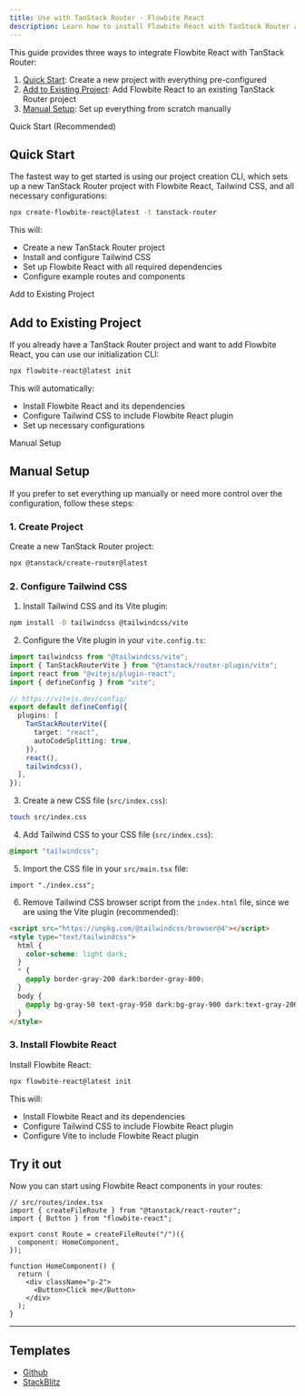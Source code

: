 ```yaml
---
title: Use with TanStack Router - Flowbite React
description: Learn how to install Flowbite React with TanStack Router and start developing with the modern type-safe router for React applications
---
```


This guide provides three ways to integrate Flowbite React with TanStack Router:

1. [Quick Start](#quick-start): Create a new project with everything pre-configured
2. [Add to Existing Project](#add-to-existing-project): Add Flowbite React to an existing TanStack Router project
3. [Manual Setup](#manual-setup): Set up everything from scratch manually

<TextDivider>Quick Start (Recommended)</TextDivider>

## Quick Start

The fastest way to get started is using our project creation CLI, which sets up a new TanStack Router project with Flowbite React, Tailwind CSS, and all necessary configurations:

```bash
npx create-flowbite-react@latest -t tanstack-router
```

This will:

- Create a new TanStack Router project
- Install and configure Tailwind CSS
- Set up Flowbite React with all required dependencies
- Configure example routes and components

<TextDivider>Add to Existing Project</TextDivider>

## Add to Existing Project

If you already have a TanStack Router project and want to add Flowbite React, you can use our initialization CLI:

```bash
npx flowbite-react@latest init
```

This will automatically:

- Install Flowbite React and its dependencies
- Configure Tailwind CSS to include Flowbite React plugin
- Set up necessary configurations

<TextDivider>Manual Setup</TextDivider>

## Manual Setup

If you prefer to set everything up manually or need more control over the configuration, follow these steps:

### 1. Create Project

Create a new TanStack Router project:

```bash
npx @tanstack/create-router@latest
```

### 2. Configure Tailwind CSS

1. Install Tailwind CSS and its Vite plugin:

```bash
npm install -D tailwindcss @tailwindcss/vite
```

2. Configure the Vite plugin in your `vite.config.ts`:

```ts {1,14}
import tailwindcss from "@tailwindcss/vite";
import { TanStackRouterVite } from "@tanstack/router-plugin/vite";
import react from "@vitejs/plugin-react";
import { defineConfig } from "vite";

// https://vitejs.dev/config/
export default defineConfig({
  plugins: [
    TanStackRouterVite({
      target: "react",
      autoCodeSplitting: true,
    }),
    react(),
    tailwindcss(),
  ],
});
```

3. Create a new CSS file (`src/index.css`):

```bash
touch src/index.css
```

4. Add Tailwind CSS to your CSS file (`src/index.css`):

```css
@import "tailwindcss";
```

5. Import the CSS file in your `src/main.tsx` file:

```tsx
import "./index.css";
```

6. Remove Tailwind CSS browser script from the `index.html` file, since we are using the Vite plugin (recommended):

```html
<script src="https://unpkg.com/@tailwindcss/browser@4"></script>
<style type="text/tailwindcss">
  html {
    color-scheme: light dark;
  }
  * {
    @apply border-gray-200 dark:border-gray-800;
  }
  body {
    @apply bg-gray-50 text-gray-950 dark:bg-gray-900 dark:text-gray-200;
  }
</style>
```

### 3. Install Flowbite React

Install Flowbite React:

```bash
npx flowbite-react@latest init
```

This will:

- Install Flowbite React and its dependencies
- Configure Tailwind CSS to include Flowbite React plugin
- Configure Vite to include Flowbite React plugin

## Try it out

Now you can start using Flowbite React components in your routes:

```tsx
// src/routes/index.tsx
import { createFileRoute } from "@tanstack/react-router";
import { Button } from "flowbite-react";

export const Route = createFileRoute("/")({
  component: HomeComponent,
});

function HomeComponent() {
  return (
    <div className="p-2">
      <Button>Click me</Button>
    </div>
  );
}
```

<hr />

## Templates

- [Github](https://github.com/themesberg/flowbite-react-template-tanstack-router)
- [StackBlitz](https://stackblitz.com/edit/flowbite-react-template-tanstack-router)
